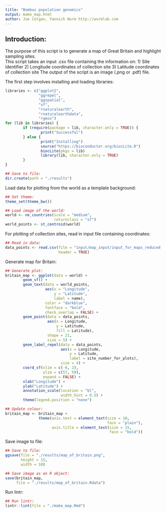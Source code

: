 ```yaml
---
title: "Bombus population genomics"
output: make_map.html
author: Joe Colgan, Yannick Wurm http://wurmlab.com
---
```


## Introduction:
The purpose of this script is to generate a map of Great Britain and highlight sampling sites.  
This script takes an input .csv file containing the information on:
1) Site identifier
2) Longitude coordinates of collection site
3) Latitude coordinates of collection site
The output of the script is an image (.png or .pdf) file.

The first step involves installing and loading libraries:

```r
libraries <- c("ggplot2",
               "ggrepel",
               "ggspatial",
               "sf",
               "rnaturalearth",
               "rnaturalearthdata",
               "rgeos")
for (lib in libraries) {
        if (require(package = lib, character.only = TRUE)) {
                print("Successful")
        } else {
                print("Installing")
                source("https://bioconductor.org/biocLite.R")
                biocLite(pkgs = lib)
                library(lib, character.only = TRUE)
        }
}

## Save to file:
dir.create(path = "./results")
```

Load data for plotting from the world as a template background:

```r
## Set theme:
theme_set(theme_bw())

## Load image of the world:
world <- ne_countries(scale = "medium",
                      returnclass = "sf")
world_points <- st_centroid(world)
```

For plotting of collection sites, read in input file containing coordinates:

```r
## Read in data:
data_points <- read.csv(file = "input/map_input/input_for_maps_reduced.csv",
                        header = TRUE)
```

Generate map for Britain:

```r
## Generate plot:
britain_map <- ggplot(data = world) +
        geom_sf() +
        geom_text(data = world_points,
                  aes(x = "Longitude",
                      y = "Latitude",
                      label = name),
                  color = "darkblue",
                  fontface = "bold",
                  check_overlap = FALSE) +
        geom_point(data = data_points,
                   aes(x = Longitude,
                       y = Latitude,
                       fill = Latitude),
                   shape = 21,
                   size = 5) +
        geom_label_repel(data = data_points,
                         aes(x = Longitude,
                             y = Latitude,
                             label = site_number_for_plots),
                         size = 4) +
        coord_sf(xlim = c(-6, 2),
                 ylim = c(57, 50),
                 expand = FALSE) +
        xlab("Longitude") +
        ylab("Latitude") +
        annotation_scale(location = "bl",
                         width_hint = 0.5) +
        theme(legend.position = "none")

## Update colour:
britain_map <- britain_map +
               theme(axis.text = element_text(size = 10,
                                              face = "plain"),
                     axis.title = element_text(size = 15,
                                               face = "bold"))
```

Save image to file:

```r
## Save to file:
ggsave(file = "./results/map_of_britain.png",
       height = 15,
       width = 10)

## Save image as an R object:
save(britain_map,
     file = "./results/map_of_britain.Rdata")
```

Run lintr:

```r
## Run lintr:
lintr::lint(file = "./make_map.Rmd")
```

